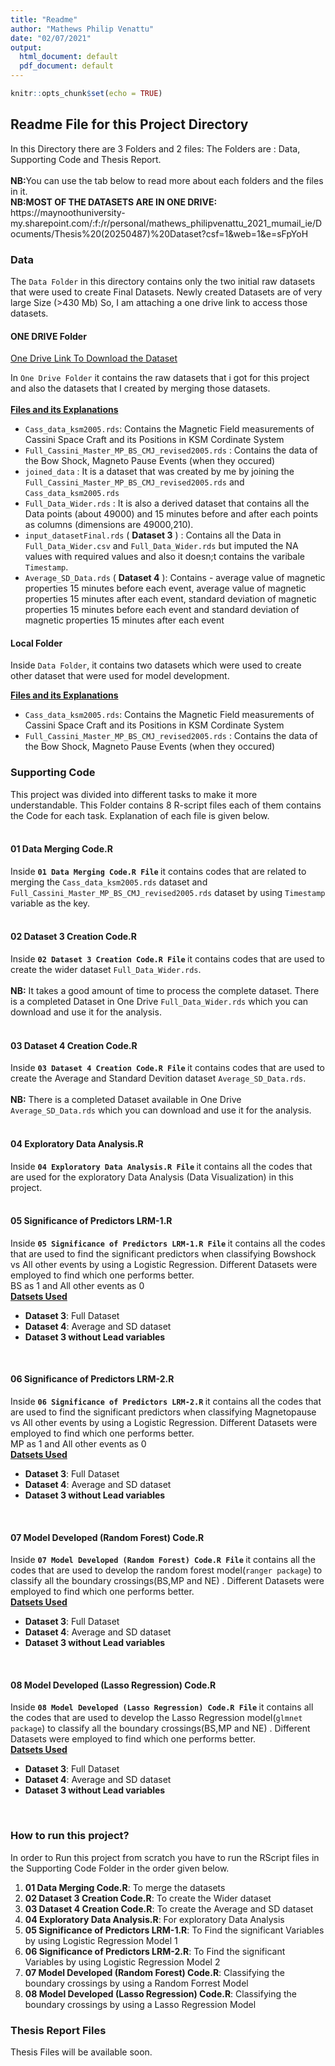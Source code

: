 ```yaml
---
title: "Readme"
author: "Mathews Philip Venattu"
date: "02/07/2021"
output:
  html_document: default
  pdf_document: default
---
```


```r
knitr::opts_chunk$set(echo = TRUE)
```

## Readme File for this Project Directory {.tabset }

In this Directory there are 3 Folders and 2 files:  The Folders are : Data, Supporting Code and Thesis Report. <br />
<br />
<b>NB:</b>You can use the tab below to read more about each folders and the files in it. 
<br />
<b>NB:MOST OF THE DATASETS ARE IN ONE DRIVE:</b><br /> https://maynoothuniversity-my.sharepoint.com/:f:/r/personal/mathews_philipvenattu_2021_mumail_ie/Documents/Thesis%20(20250487)%20Dataset?csf=1&web=1&e=sFpYoH 
<br />

### Data {.tabset .tabset-pills}

The `Data Folder` in this directory contains only the two initial raw datasets that were used to create Final Datasets. Newly created Datasets are of very large Size (>430 Mb) So, I am attaching a one drive link to access those datasets.

#### ONE DRIVE Folder
  
  <a href="https://maynoothuniversity-my.sharepoint.com/:f:/r/personal/mathews_philipvenattu_2021_mumail_ie/Documents/Thesis%20(20250487)%20Dataset?csf=1&web=1&e=sFpYoH">One Drive Link To Download the Dataset</a> <br />
  
  In `One Drive Folder` it contains the raw datasets that i got for this project and also the datasets that I created by merging those datasets.<br/><br/>
  <b><u>Files and its Explanations </u></b><br/>
<ul>
<li>`Cass_data_ksm2005.rds`: Contains the Magnetic Field measurements of Cassini Space Craft and its Positions in KSM Cordinate System</li>

<li>`Full_Cassini_Master_MP_BS_CMJ_revised2005.rds` : Contains the data of the Bow Shock, Magneto Pause Events (when they occured)</li>

<li>`joined_data` : It is a dataset that was created by me by joining the `Full_Cassini_Master_MP_BS_CMJ_revised2005.rds` and `Cass_data_ksm2005.rds`</li>

<li>`Full_Data_Wider.rds` : It is also a derived dataset that contains all the Data points (about 49000) and 15 minutes before and after each points as columns (dimensions are 49000,210). </li>

<li>`input_datasetFinal.rds` ( __Dataset 3__ ) :  Contains all the Data in `Full_Data_Wider.csv` and `Full_Data_Wider.rds` but imputed the NA values with required values and also it doesn;t contains the varibale `Timestamp`.</li>

<li>`Average_SD_Data.rds` ( __Dataset 4__ ): Contains - average value of magnetic properties 15 minutes before each event, average value of magnetic properties 15 minutes after each event, standard deviation of magnetic properties 15 minutes before each event and standard deviation of magnetic properties 15 minutes after each event</li>


</ul>


#### Local Folder

Inside `Data Folder`, it contains two datasets which were used to create other dataset that were used for model development. <br />

 <b><u>Files and its Explanations </u></b><br/>
<ul>

<li>`Cass_data_ksm2005.rds`: Contains the Magnetic Field measurements of Cassini Space Craft and its Positions in KSM Cordinate System</li>

<li>`Full_Cassini_Master_MP_BS_CMJ_revised2005.rds` : Contains the data of the Bow Shock, Magneto Pause Events (when they occured)</li>

</ul>



### Supporting Code 

This project was divided into different tasks to make it more understandable. This Folder contains 8 R-script files each of them contains the Code for each task. Explanation of each file is given below. <br/><br/>
 
#### 01 Data Merging Code.R

Inside <b >`01 Data Merging Code.R File` </b> it contains codes that are related to merging the `Cass_data_ksm2005.rds` dataset and  `Full_Cassini_Master_MP_BS_CMJ_revised2005.rds` dataset by using `Timestamp` variable as the key. <br /><br />


#### 02 Dataset 3 Creation Code.R

Inside <b >`02 Dataset 3 Creation Code.R File` </b> it contains codes that are used to create the wider dataset `Full_Data_Wider.rds`. <br /><br />
<b>NB:</b> It takes a good amount of time to process the complete dataset. There is a completed Dataset in One Drive `Full_Data_Wider.rds` which you can download and use it for the analysis.<br /><br />


#### 03 Dataset 4 Creation Code.R
Inside <b >`03 Dataset 4 Creation Code.R File` </b> it contains codes that are used to create the Average and Standard Devition dataset `Average_SD_Data.rds`. <br /><br />
<b>NB:</b>  There is a completed Dataset available in One Drive `Average_SD_Data.rds` which you can download and use it for the analysis.<br /><br />

#### 04 Exploratory Data Analysis.R
Inside <b >`04 Exploratory Data Analysis.R File` </b> it contains all the codes that are used for the exploratory Data Analysis (Data Visualization) in this project. <br /><br />

#### 05 Significance of Predictors LRM-1.R
Inside <b >`05 Significance of Predictors LRM-1.R File` </b> it contains all the codes that are used to find the significant predictors when classifying Bowshock vs All other events by using a Logistic Regression. Different Datasets were employed to find which one performs better.  <br />
BS as 1 and All other events as 0<br />
<b><u>Datsets Used </u></b><br/>
<ul>
<li> __Dataset 3__: Full Dataset</li>
<li> __Dataset 4__:  Average and SD dataset</li>
<li> __Dataset 3 without Lead variables__  </li>

</ul>
<br />


#### 06 Significance of Predictors LRM-2.R
Inside <b >`06 Significance of Predictors LRM-2.R` </b> it contains all the codes that are used to find the significant predictors when classifying Magnetopause vs All other events by using a Logistic Regression. Different Datasets were employed to find which one performs better.  <br />
MP as 1 and All other events as 0<br />
<b><u>Datsets Used </u></b><br/>
<ul>
<li> __Dataset 3__: Full Dataset</li>
<li> __Dataset 4__:  Average and SD dataset</li>
<li> __Dataset 3 without Lead variables__  </li>

</ul>
<br />

#### 07 Model Developed (Random Forest) Code.R
Inside <b >`07 Model Developed (Random Forest) Code.R File` </b> it contains all the codes that are used to develop the random forest model(`ranger package`) to classify all the boundary crossings(BS,MP and NE) . Different Datasets were employed to find which one performs better.  <br />
<b><u>Datsets Used </u></b><br/>
<ul>
<li> __Dataset 3__: Full Dataset</li>
<li> __Dataset 4__:  Average and SD dataset</li>
<li> __Dataset 3 without Lead variables__  </li>

</ul>
<br />

#### 08 Model Developed (Lasso Regression) Code.R
Inside <b >`08 Model Developed (Lasso Regression) Code.R File` </b> it contains all the codes that are used to develop the Lasso Regression model(`glmnet package`) to classify all the boundary crossings(BS,MP and NE) . Different Datasets were employed to find which one performs better.  <br />
<b><u>Datsets Used </u></b><br/>
<ul>
<li> __Dataset 3__: Full Dataset</li>
<li> __Dataset 4__:  Average and SD dataset</li>
<li> __Dataset 3 without Lead variables__  </li>

</ul>
<br />


### How to run this project?

In order to Run this project from scratch you have to run the RScript files in the Supporting Code Folder in the order given below.

<ol>
<li> __01 Data Merging Code.R__: To merge the datasets<br /></li>
<li> __02 Dataset 3 Creation Code.R__:  To create the Wider dataset</li>
<li> __03 Dataset 4 Creation Code.R__:  To create the Average and SD dataset  </li>
<li> __04 Exploratory Data Analysis.R__: For exploratory Data Analysis</li>
<li> __05 Significance of Predictors LRM-1.R__:  To Find the significant Variables by using Logistic Regression Model 1</li>
<li> __06 Significance of Predictors LRM-2.R__:  To Find the significant Variables by using Logistic Regression Model 2 </li>
<li> __07 Model Developed (Random Forest) Code.R__:  Classifying the boundary crossings by using a Random Forrest Model</li>
<li> __08 Model Developed (Lasso Regression) Code.R__:  Classifying the boundary crossings by using a Lasso Regression Model</li>

</ol>

### Thesis Report Files

Thesis Files will be available soon.
